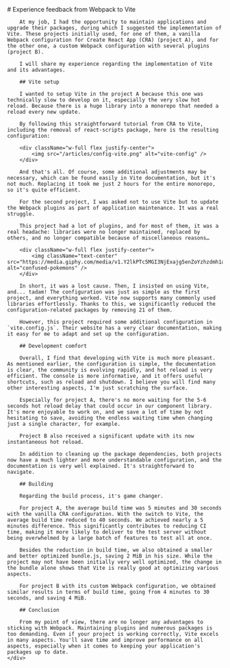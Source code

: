 <div className="flex justify-center container mx-auto py-12 md:py-16 lg:py-20 flex-grow">
    <div className="prose max-w-none prose-slate prose-lg lg:prose-xl">
        # Experience feedback from Webpack to Vite

        At my job, I had the opportunity to maintain applications and upgrade their packages, during which I suggested the implementation of Vite. These projects initially used, for one of them, a vanilla Webpack configuration for Create React App (CRA) (project A), and for the other one, a custom Webpack configuration with several plugins (project B).

        I will share my experience regarding the implementation of Vite and its advantages.

        ## Vite setup

        I wanted to setup Vite in the project A because this one was technically slow to develop on it, especially the very slow hot reload. Because there is a huge library into a monorepo that needed a reload every new update.

        By following this straightforward tutorial from CRA to Vite, including the removal of react-scripts package, here is the resulting configuration:

        <div className="w-full flex justify-center">
            <img src="/articles/config-vite.png" alt="vite-config" />
        </div>

        And that's all. Of course, some additional adjustments may be necessary, which can be found easily in Vite documentation, but it's not much. Replacing it took me just 2 hours for the entire monorepo, so it's quite efficient.

        For the second project, I was asked not to use Vite but to update the Webpack plugins as part of application maintenance. It was a real struggle.

        This project had a lot of plugins, and for most of them, it was a real headache: libraries were no longer maintained, replaced by others, and no longer compatible because of miscellaneous reasons…

        <div className="w-full flex justify-center">
            <img className="text-center" src="https://media.giphy.com/media/v1.Y2lkPTc5MGI3NjExajg5enZoYzhzdmh1aWh3amo5dHNmMmRzYXZnOWNnbXR3aWwxdnZrNSZlcD12MV9pbnRlcm5hbF9naWZfYnlfaWQmY3Q9Zw/3oz8xTJXSZE2ciPwJi/giphy.gif" alt="confused-pokemons" />
        </div>
      
        In short, it was a lost cause. Then, I insisted on using Vite, and... tadam! The configuration was just as simple as the first project, and everything worked. Vite now supports many commonly used libraries effortlessly. Thanks to this, we significantly reduced the configuration-related packages by removing 21 of them.

        However, this project required some additional configuration in `vite.config.js`. Their website has a very clear documentation, making it easy for me to adapt and set up the configuration.

        ## Development comfort

        Overall, I find that developing with Vite is much more pleasant. As mentioned earlier, the configuration is simple, the documentation is clear, the community is evolving rapidly, and hot reload is very efficient. The console is more informative, and it offers useful shortcuts, such as reload and shutdown. I believe you will find many other interesting aspects, I'm just scratching the surface.

        Especially for project A, there's no more waiting for the 5-6 seconds hot reload delay that could occur in our component library. It's more enjoyable to work on, and we save a lot of time by not hesitating to save, avoiding the endless waiting time when changing just a single character, for example.

        Project B also received a significant update with its now instantaneous hot reload.

        In addition to cleaning up the package dependencies, both projects now have a much lighter and more understandable configuration, and the documentation is very well explained. It's straightforward to navigate.

        ## Building

        Regarding the build process, it's game changer.

        For project A, the average build time was 5 minutes and 30 seconds with the vanilla CRA configuration. With the switch to Vite, the average build time reduced to 40 seconds. We achieved nearly a 5 minutes difference. This significantly contributes to reducing CI time, making it more likely to deliver to the test server without being overwhelmed by a large batch of features to test all at once.

        Besides the reduction in build time, we also obtained a smaller and better optimized bundle.js, saving 2 MiB in his size. While the project may not have been initially very well optimized, the change in the bundle alone shows that Vite is really good at optimizing various aspects.

        For project B with its custom Webpack configuration, we obtained similar results in terms of build time, going from 4 minutes to 30 seconds, and saving 4 MiB.

        ## Conclusion

        From my point of view, there are no longer any advantages to sticking with Webpack. Maintaining plugins and numerous packages is too demanding. Even if your project is working correctly, Vite excels in many aspects. You'll save time and improve performance on all aspects, especially when it comes to keeping your application's packages up to date.
    </div>
</div>
